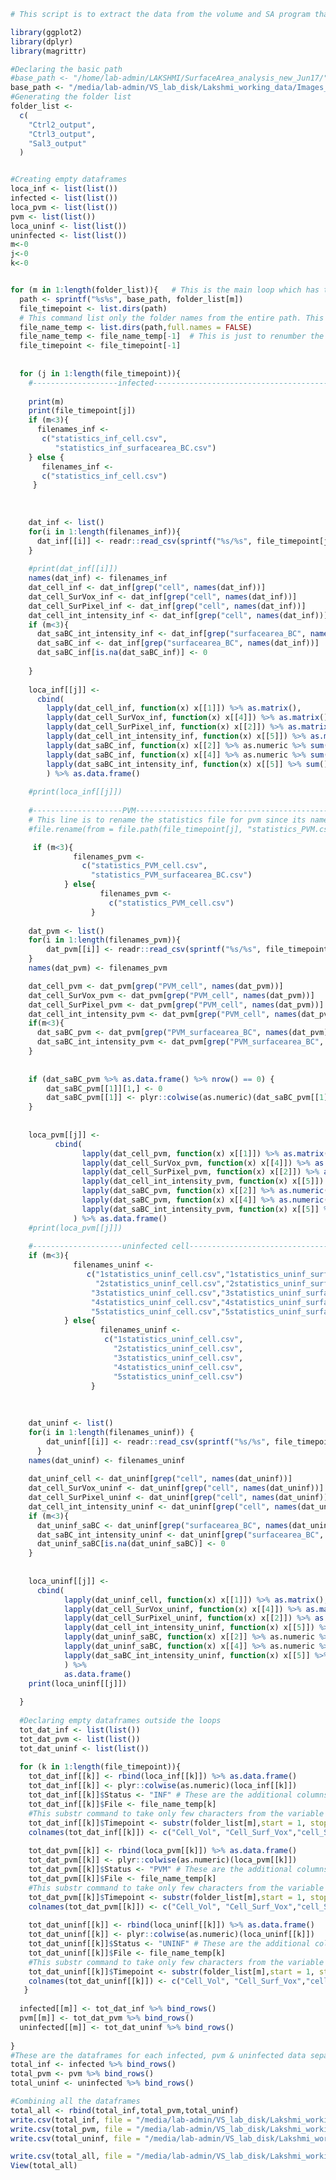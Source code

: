 ```r
# This script is to extract the data from the volume and SA program that is being done with all the images using the macro "Modified_SA_vol_PVM_cellSep17.ijm". This script extracts information from two timepoints (48 & 24 hpi). This script has been modified slightly to take from 33hpi output bcz we have calculated only the volume related calculation in 33hpi infection. The output generated are  four csv files such as "infected_data.csv", "pvm_data.csv", "uninfected_data.csv" & "master_data.csv"
```

``` r
library(ggplot2)
library(dplyr)
library(magrittr)
```

```r
#Declaring the basic path 
#base_path <- "/home/lab-admin/LAKSHMI/SurfaceArea_analysis_new_Jun17/"
base_path <- "/media/lab-admin/VS_lab_disk/Lakshmi_working_data/Images_Zstack/Experiment6_images/"
#Generating the folder list
folder_list <-
  c(
    "Ctrl2_output",
    "Ctrl3_output",
    "Sal3_output"
  )


#Creating empty dataframes
loca_inf <- list(list())
infected <- list(list())
loca_pvm <- list(list())
pvm <- list(list())
loca_uninf <- list(list())
uninfected <- list(list())
m<-0
j<-0
k<-0


for (m in 1:length(folder_list)){   # This is the main loop which has two timepoints folder
  path <- sprintf("%s%s", base_path, folder_list[m])
  file_timepoint <- list.dirs(path)
  # This command list only the folder names from the entire path. This is used just to get the image analysis results folder names
  file_name_temp <- list.dirs(path,full.names = FALSE) 
  file_name_temp <- file_name_temp[-1]  # This is just to renumber the array number
  file_timepoint <- file_timepoint[-1]
  
 
  for (j in 1:length(file_timepoint)){
    #-------------------infected---------------------------------------------------------------
    
    print(m)
    print(file_timepoint[j])
    if (m<3){
      filenames_inf <-
       c("statistics_inf_cell.csv",
          "statistics_inf_surfacearea_BC.csv")
    } else {
       filenames_inf <-
       c("statistics_inf_cell.csv")
     }
      
   
    
    dat_inf <- list()
    for(i in 1:length(filenames_inf)){
      dat_inf[[i]] <- readr::read_csv(sprintf("%s/%s", file_timepoint[j], filenames_inf[[i]]))
    }
    
    #print(dat_inf[[i]])
    names(dat_inf) <- filenames_inf
    dat_cell_inf <- dat_inf[grep("cell", names(dat_inf))]
    dat_cell_SurVox_inf <- dat_inf[grep("cell", names(dat_inf))]
    dat_cell_SurPixel_inf <- dat_inf[grep("cell", names(dat_inf))]
    dat_cell_int_intensity_inf <- dat_inf[grep("cell", names(dat_inf))]
    if (m<3){
      dat_saBC_int_intensity_inf <- dat_inf[grep("surfacearea_BC", names(dat_inf))]
      dat_saBC_inf <- dat_inf[grep("surfacearea_BC", names(dat_inf))]
      dat_saBC_inf[is.na(dat_saBC_inf)] <- 0
      
    }
    
    loca_inf[[j]] <- 
      cbind(
        lapply(dat_cell_inf, function(x) x[[1]]) %>% as.matrix(),
        lapply(dat_cell_SurVox_inf, function(x) x[[4]]) %>% as.matrix(),
        lapply(dat_cell_SurPixel_inf, function(x) x[[2]]) %>% as.matrix(),
        lapply(dat_cell_int_intensity_inf, function(x) x[[5]]) %>% as.matrix(),
        lapply(dat_saBC_inf, function(x) x[[2]] %>% as.numeric %>% sum()) %>% as.matrix(),
        lapply(dat_saBC_inf, function(x) x[[4]] %>% as.numeric %>% sum()) %>% as.matrix(),
        lapply(dat_saBC_int_intensity_inf, function(x) x[[5]] %>% sum()) %>% as.matrix()
        ) %>% as.data.frame()
    
    #print(loca_inf[[j]])
     
    #--------------------PVM------------------------------------------------------------------
    # This line is to rename the statistics file for pvm since its named differently. The temperory renaming is done to maintain the same pattern in the entire code
    #file.rename(from = file.path(file_timepoint[j], "statistics_PVM.csv"), to = file.path(file_timepoint[j], "statistics_PVM_cell.csv"))

     if (m<3){
              filenames_pvm <-
                c("statistics_PVM_cell.csv",
                  "statistics_PVM_surfacearea_BC.csv")
            } else{
                    filenames_pvm <-
                      c("statistics_PVM_cell.csv")
                  }
     
    dat_pvm <- list()
    for(i in 1:length(filenames_pvm)){
        dat_pvm[[i]] <- readr::read_csv(sprintf("%s/%s", file_timepoint[j], filenames_pvm[[i]]))
    }
    names(dat_pvm) <- filenames_pvm

    dat_cell_pvm <- dat_pvm[grep("PVM_cell", names(dat_pvm))]
    dat_cell_SurVox_pvm <- dat_pvm[grep("PVM_cell", names(dat_pvm))]
    dat_cell_SurPixel_pvm <- dat_pvm[grep("PVM_cell", names(dat_pvm))]
    dat_cell_int_intensity_pvm <- dat_pvm[grep("PVM_cell", names(dat_pvm))]
    if(m<3){
      dat_saBC_pvm <- dat_pvm[grep("PVM_surfacearea_BC", names(dat_pvm))]
      dat_saBC_int_intensity_pvm <- dat_pvm[grep("PVM_surfacearea_BC", names(dat_pvm))]
    }
    
    
    if (dat_saBC_pvm %>% as.data.frame() %>% nrow() == 0) {
        dat_saBC_pvm[[1]][1,] <- 0 
        dat_saBC_pvm[[1]] <- plyr::colwise(as.numeric)(dat_saBC_pvm[[1]])
    }
    
    
    loca_pvm[[j]] <- 
          cbind(
                lapply(dat_cell_pvm, function(x) x[[1]]) %>% as.matrix(),
                lapply(dat_cell_SurVox_pvm, function(x) x[[4]]) %>% as.matrix(),
                lapply(dat_cell_SurPixel_pvm, function(x) x[[2]]) %>% as.matrix(),
                lapply(dat_cell_int_intensity_pvm, function(x) x[[5]]) %>% as.matrix(),
                lapply(dat_saBC_pvm, function(x) x[[2]] %>% as.numeric() %>% sum()) %>% as.matrix(), 
                lapply(dat_saBC_pvm, function(x) x[[4]] %>% as.numeric() %>% sum()) %>% as.matrix(),
                lapply(dat_saBC_int_intensity_pvm, function(x) x[[5]] %>% as.numeric() %>% sum()) %>% as.matrix()
              ) %>% as.data.frame()
    #print(loca_pvm[[j]])
    
    #--------------------uninfected cell------------------------------------------------------------------
    if (m<3){
              filenames_uninf <- 
                 c("1statistics_uninf_cell.csv","1statistics_uninf_surfacearea_BC.csv",
                   "2statistics_uninf_cell.csv","2statistics_uninf_surfacearea_BC.csv",
                  "3statistics_uninf_cell.csv","3statistics_uninf_surfacearea_BC.csv",
                  "4statistics_uninf_cell.csv","4statistics_uninf_surfacearea_BC.csv",
                  "5statistics_uninf_cell.csv","5statistics_uninf_surfacearea_BC.csv")
            } else{
                    filenames_uninf <- 
                     c("1statistics_uninf_cell.csv",
                       "2statistics_uninf_cell.csv",
                       "3statistics_uninf_cell.csv",
                       "4statistics_uninf_cell.csv",
                       "5statistics_uninf_cell.csv")
                  }
    
    
    
    dat_uninf <- list()
    for(i in 1:length(filenames_uninf)) {
        dat_uninf[[i]] <- readr::read_csv(sprintf("%s/%s", file_timepoint[j], filenames_uninf[[i]]))
      }
    names(dat_uninf) <- filenames_uninf
    
    dat_uninf_cell <- dat_uninf[grep("cell", names(dat_uninf))]
    dat_cell_SurVox_uninf <- dat_uninf[grep("cell", names(dat_uninf))]
    dat_cell_SurPixel_uninf <- dat_uninf[grep("cell", names(dat_uninf))]
    dat_cell_int_intensity_uninf <- dat_uninf[grep("cell", names(dat_uninf))]
    if (m<3){
      dat_uninf_saBC <- dat_uninf[grep("surfacearea_BC", names(dat_uninf))]
      dat_saBC_int_intensity_uninf <- dat_uninf[grep("surfacearea_BC", names(dat_uninf))]
      dat_uninf_saBC[is.na(dat_uninf_saBC)] <- 0
    }
    
   
    loca_uninf[[j]] <- 
      cbind(
            lapply(dat_uninf_cell, function(x) x[[1]]) %>% as.matrix(), 
            lapply(dat_cell_SurVox_uninf, function(x) x[[4]]) %>% as.matrix(),
            lapply(dat_cell_SurPixel_uninf, function(x) x[[2]]) %>% as.matrix(),
            lapply(dat_cell_int_intensity_uninf, function(x) x[[5]]) %>% as.matrix(),
            lapply(dat_uninf_saBC, function(x) x[[2]] %>% as.numeric %>% sum())  %>% as.matrix(), 
            lapply(dat_uninf_saBC, function(x) x[[4]] %>% as.numeric %>% sum()) %>% as.matrix(),
            lapply(dat_saBC_int_intensity_uninf, function(x) x[[5]] %>% as.numeric %>% sum()) %>% as.matrix()
            ) %>% 
            as.data.frame()
    print(loca_uninf[[j]])
    
  }
  
  #Declaring empty dataframes outside the loops
  tot_dat_inf <- list(list())
  tot_dat_pvm <- list(list())
  tot_dat_uninf <- list(list())
  
  for (k in 1:length(file_timepoint)){
    tot_dat_inf[[k]] <- rbind(loca_inf[[k]]) %>% as.data.frame()
    tot_dat_inf[[k]] <- plyr::colwise(as.numeric)(loca_inf[[k]])
    tot_dat_inf[[k]]$Status <- "INF" # These are the additional columns that we are adding in the dataframes 
    tot_dat_inf[[k]]$File <- file_name_temp[k]
    #This substr command to take only few characters from the variable (only "48hpi" from "48hpi_output")
    tot_dat_inf[[k]]$Timepoint <- substr(folder_list[m],start = 1, stop = 5) 
    colnames(tot_dat_inf[[k]]) <- c("Cell_Vol", "Cell_Surf_Vox","cell_Surf_Pix", "cell_int_intensity", "BC_SA_Pix", "BC_SA_Vox", "BC_int_intensity", "Status","File Name","Timepoint")
    
    tot_dat_pvm[[k]] <- rbind(loca_pvm[[k]]) %>% as.data.frame()
    tot_dat_pvm[[k]] <- plyr::colwise(as.numeric)(loca_pvm[[k]])
    tot_dat_pvm[[k]]$Status <- "PVM" # These are the additional columns that we are adding in the dataframes
    tot_dat_pvm[[k]]$File <- file_name_temp[k]
    #This substr command to take only few characters from the variable (only "48hpi" from "48hpi_output")
    tot_dat_pvm[[k]]$Timepoint <- substr(folder_list[m],start = 1, stop = 5)
    colnames(tot_dat_pvm[[k]]) <- c("Cell_Vol", "Cell_Surf_Vox","cell_Surf_Pix", "cell_int_intensity", "BC_SA_Pix", "BC_SA_Vox", "BC_int_intensity", "Status","File Name","Timepoint")
    
    tot_dat_uninf[[k]] <- rbind(loca_uninf[[k]]) %>% as.data.frame()
    tot_dat_uninf[[k]] <- plyr::colwise(as.numeric)(loca_uninf[[k]])
    tot_dat_uninf[[k]]$Status <- "UNINF" # These are the additional columns that we are adding in the dataframes
    tot_dat_uninf[[k]]$File <- file_name_temp[k]
    #This substr command to take only few characters from the variable (only "48hpi" from "48hpi_output")
    tot_dat_uninf[[k]]$Timepoint <- substr(folder_list[m],start = 1, stop = 5) 
    colnames(tot_dat_uninf[[k]]) <- c("Cell_Vol", "Cell_Surf_Vox","cell_Surf_Pix", "cell_int_intensity", "BC_SA_Pix", "BC_SA_Vox", "BC_int_intensity", "Status","File Name","Timepoint")
   }
  
  infected[[m]] <- tot_dat_inf %>% bind_rows()
  pvm[[m]] <- tot_dat_pvm %>% bind_rows()
  uninfected[[m]] <- tot_dat_uninf %>% bind_rows()
  
}
#These are the dataframes for each infected, pvm & uninfected data separately
total_inf <- infected %>% bind_rows()
total_pvm <- pvm %>% bind_rows()
total_uninf <- uninfected %>% bind_rows()

#Combining all the dataframes
total_all <- rbind(total_inf,total_pvm,total_uninf)
write.csv(total_inf, file = "/media/lab-admin/VS_lab_disk/Lakshmi_working_data/Images_Zstack/Experiment6_images/Analysis_SA_vol/infected_data.csv")
write.csv(total_pvm, file = "/media/lab-admin/VS_lab_disk/Lakshmi_working_data/Images_Zstack/Experiment6_images/Analysis_SA_vol/pvm_data.csv")
write.csv(total_uninf, file = "/media/lab-admin/VS_lab_disk/Lakshmi_working_data/Images_Zstack/Experiment6_images/Analysis_SA_vol/uninfected_data.csv")

write.csv(total_all, file = "/media/lab-admin/VS_lab_disk/Lakshmi_working_data/Images_Zstack/Experiment6_images/Analysis_SA_vol/master_data.csv")
View(total_all)


```

